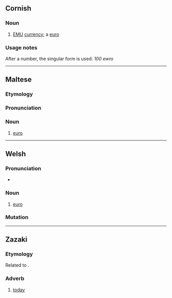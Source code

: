 ==Cornish==

===Noun===
{{kw-noun||ewros}}

# [[EMU]] [[currency]]; a [[euro]]

===Usage notes===
After a number, the singular form is used: ''100 ewro''

----

==Maltese==

===Etymology===
{{rfe|mt}}

===Pronunciation===
{{rfp|mt}}

===Noun===
{{mt-noun|g=m|p=ewro}}

# [[euro]]

----

==Welsh==

===Pronunciation===
* {{IPA|cy|/ˈɛu̯rɔ/}}

===Noun===
{{cy-noun|m|ewros|pl2=ewroau}}

# [[euro]]

===Mutation===
{{cy-mut}}

----

==Zazaki==

===Etymology===
Related to {{cog|ku|îro}}.

===Adverb===
{{head|zza|adverb}}

# [[today]]